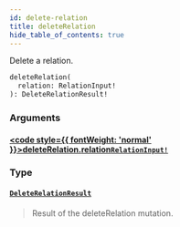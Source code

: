 ```yaml
---
id: delete-relation
title: deleteRelation
hide_table_of_contents: true
---
```








Delete a relation.

```graphql
deleteRelation(
  relation: RelationInput!
): DeleteRelationResult!
```


### Arguments

#### [<code style={{ fontWeight: 'normal' }}>deleteRelation.<b>relation</b></code>](#)<Bullet />[`RelationInput!`](/docs/directory-api-reference/schema/relations/inputs/relation-input) <Badge class="secondary" text="non-null"/> <Badge class="secondary" text="input"/> <Badge class="secondary" text="relations"/>
> 
> 

### Type

#### [`DeleteRelationResult`](/docs/directory-api-reference/schema/relations/objects/delete-relation-result) <Badge class="secondary" text="object"/> <Badge class="secondary" text="relations"/>
> Result of the deleteRelation mutation.
> 





